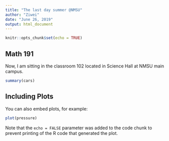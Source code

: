 ```yaml
---
title: "The last day summer @NMSU"
author: "Ziwei"
date: "June 26, 2019"
output: html_document
---
```


```r
knitr::opts_chunk$set(echo = TRUE)
```

## Math 191

Now, I am sitting in the classroom 102 located in Science Hall at NMSU main campus.
```r
summary(cars)
```

## Including Plots

You can also embed plots, for example:

```r
plot(pressure)
```

Note that the `echo = FALSE` parameter was added to the code chunk to prevent printing of the R code that generated the plot.
